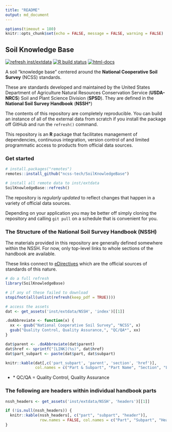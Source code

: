 ```yaml
---
title: "README"
output: md_document
---
```


```r
options(timeout = 180)
knitr::opts_chunk$set(echo = FALSE, message = FALSE, warning = FALSE)
```

## Soil Knowledge Base
[![refresh inst/extdata](https://github.com/brownag/SoilKnowledgeBase/workflows/refresh-extdata/badge.svg)](https://github.com/brownag/SoilKnowledgeBase/actions?query=workflow%3Arefresh-extdata)
[![R build status](https://github.com/brownag/SoilKnowledgeBase/workflows/R-CMD-check/badge.svg)](https://github.com/brownag/SoilKnowledgeBase/actions)
[![html-docs](https://camo.githubusercontent.com/f7ba98e46ecd14313e0e8a05bec3f92ca125b8f36302a5b1679d4a949bccbe31/68747470733a2f2f696d672e736869656c64732e696f2f62616467652f646f63732d48544d4c2d696e666f726d6174696f6e616c)](https://ncss-tech.github.io/SoilKnowledgeBase/)

A soil "knowledge base" centered around the **National Cooperative Soil Survey** (NCSS) standards.

These are standards developed and maintained by the United States Department of Agriculture Natural Resources Conservation Service (**USDA-NRCS**) Soil and Plant Science Division (**SPSD**). They are defined in the **National Soil Survey Handbook** (**NSSH***)

The contents of this repository are completely reproducible. You can build an instance of all of the external data from scratch if you install the package off GitHub and run the `refresh()` command.

This repository is an **R** package that facilitates management of dependencies, continuous integration, version control of and limited programmatic access to products from official data sources.

### Get started

```r
# install.packages("remotes")
remotes::install_github("ncss-tech/SoilKnowledgeBase")

# install all remote data to inst/extdata
SoilKnowledgeBase::refresh()
```

The repository is _regularly updated_ to reflect changes that happen in a variety of official data sources. 

Depending on your application you may be better off simply cloning the repository and calling `git pull` on a schedule that is convenient for you.

### The Structure of the National Soil Survey Handbook (NSSH)

The materials provided in this repository are generally defined somewhere within the NSSH. For now, only top-level links to whole sections of the handbook are available. 

These links connect to [eDirectives](http://directives.sc.egov.usda.gov/) which are the official sources of standards of this nature.

```r
# do a full refresh
library(SoilKnowledgeBase)

# if any of these failed to download
stopifnot(all(unlist(refresh(keep_pdf = TRUE))))

# access the assets
dat <- get_assets('inst/extdata/NSSH', 'index')[[1]]

.doAbbreviate <- function(x) {
  xx <- gsub("National Cooperative Soil Survey", "NCSS", x)
  gsub("Quality Control, Quality Assurance,", "QC/QA*", xx)
}

dat$parent <- .doAbbreviate(dat$parent)
dat$href <- sprintf("[LINK](%s)", dat$href)
dat$part_subpart <- paste(dat$part, dat$subpart)

knitr::kable(dat[,c('part_subpart', 'parent', 'section', 'href')],
             col.names = c("Part & Subpart", "Part Name", "Section", "Link"))
``` 

 - \* QC/QA = Quality Control, Quality Assurance

### The following are headers within individual handbook parts

```r
nssh_headers <- get_assets('inst/extdata/NSSH', 'headers')[[1]]

if (!is.null(nssh_headers)) {
  knitr::kable(nssh_headers[, c("part", "subpart", "header")],
               row.names = FALSE, col.names = c("Part", "Subpart", "Header"))
}
```
